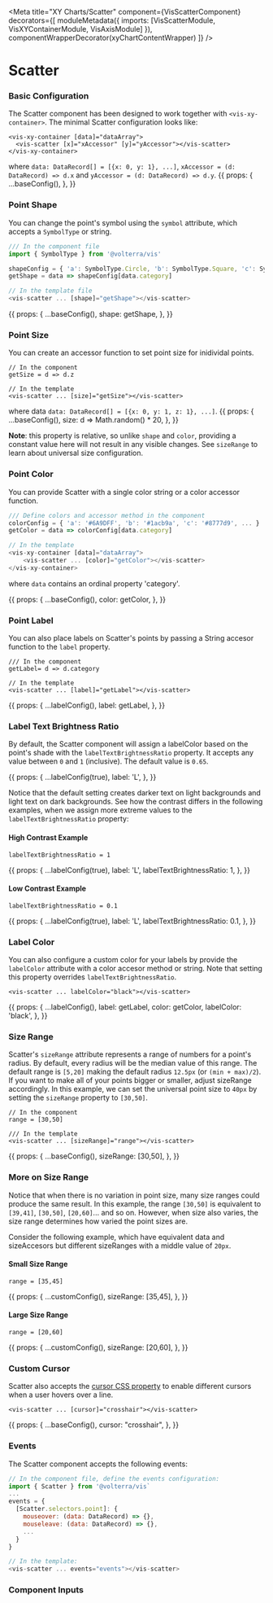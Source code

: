 


<Meta
  title="XY Charts/Scatter"
  component={VisScatterComponent}
  decorators={[
    moduleMetadata({ imports: [VisScatterModule, VisXYContainerModule, VisAxisModule] }),
    componentWrapperDecorator(xyChartContentWrapper)
  ]}
/>

<style>{``}</style>

# Scatter

### Basic Configuration
The Scatter component has been designed to work together with `<vis-xy-container>`. The minimal Scatter configuration looks like:
```angular2html
<vis-xy-container [data]="dataArray">
  <vis-scatter [x]="xAccessor" [y]="yAccessor"></vis-scatter>
</vis-xy-container>
```
where `data: DataRecord[] = [{x: 0, y: 1}, ...]`, `xAccessor = (d: DataRecord) => d.x` and `yAccessor = (d: DataRecord) => d.y`.
<Story name="Simple Scatter">
  {{
    props: {
      ...baseConfig(),
    },
  }}
</Story>

### Point Shape
You can change the point's symbol using the `symbol` attribute, which accepts a `SymbolType` or string.
```javascript
/// In the component file
import { SymbolType } from '@volterra/vis'

shapeConfig = { 'a': SymbolType.Circle, 'b': SymbolType.Square, 'c': SymbolType.Star }
getShape = data => shapeConfig[data.category]

// In the template file
<vis-scatter ... [shape]="getShape"></vis-scatter>
```

<Story name="Point Shape">
  {{
    props: {
      ...baseConfig(),
      shape: getShape,
    },
  }}
</Story>

### Point Size
You can create an accessor function to set point size for inidividal points.
```
// In the component
getSize = d => d.z

// In the template
<vis-scatter ... [size]="getSize"></vis-scatter>
```
where data `data: DataRecord[] = [{x: 0, y: 1, z: 1}, ...]`.
<Story name="Point Size">
  {{
    props: {
      ...baseConfig(),
      size: d => Math.random() * 20,
    },
  }}
</Story>

**Note**: this property is relative, so unlike `shape` and `color`, providing a constant value here will not result in any visible changes.
See `sizeRange` to learn about universal size configuration.

### Point Color
You can provide Scatter with a single color string or a color accessor function.
```javascript
/// Define colors and accessor method in the component
colorConfig = { 'a': '#6A9DFF', 'b': '#1acb9a', 'c': '#8777d9', ... }
getColor = data => colorConfig[data.category]

// In the template
<vis-xy-container [data]="dataArray">
    <vis-scatter ... [color]="getColor"></vis-scatter>
</vis-xy-container>
```
where `data` contains an ordinal property 'category'.

<Story name="Point Color">
  {{
    props: {
      ...baseConfig(),
      color: getColor,
    },
  }}
</Story>

### Point Label
You can also place labels on Scatter's points by passing a String accesor function to the `label` property.
```angular2html
/// In the component
getLabel= d => d.category

// In the template
<vis-scatter ... [label]="getLabel"></vis-scatter>
```
<Story name="Point Label">
  {{
    props: {
      ...labelConfig(),
      label: getLabel,
    },
  }}
</Story>

### Label Text Brightness Ratio
By default, the Scatter component will assign a labelColor based on the point's shade with the `labelTextBrightnessRatio` property.
It accepts any value between `0` and `1` (inclusive). The default value is `0.65`.

<Story name="Label Brightness Ratio">
  {{
    props: {
      ...labelConfig(true),
      label: 'L',
    },
  }}
</Story>

Notice that the default setting creates darker text on light backgrounds and light text on dark backgrounds. See how the contrast differs in the following
examples, when we assign more extreme values to the `labelTextBrightnessRatio` property:

#### High Contrast Example
`labelTextBrightnessRatio = 1`

<Story name="Label: High Contrast">
  {{
    props: {
      ...labelConfig(true),
      label: 'L',
      labelTextBrightnessRatio: 1,
    },
  }}
</Story>

#### Low Contrast Example
`labelTextBrightnessRatio = 0.1`

<Story name="Label: Low Contrast">
  {{
    props: {
      ...labelConfig(true),
      label: 'L',
      labelTextBrightnessRatio: 0.1,
    },
  }}
</Story>

### Label Color
You can also configure a custom color for your labels by provide the `labelColor` attribute with a color accesor method or string. Note that setting this property overrides `labelTextBrightnessRatio`.
```angular2html
<vis-scatter ... labelColor="black"></vis-scatter>
```
<Story name="Label: Custom Color">
  {{
    props: {
      ...labelConfig(),
      label: getLabel,
      color: getColor,
      labelColor: 'black',
    },
  }}
</Story>




### Size Range
Scatter's `sizeRange` attribute represents a range of numbers for a point's radius. By default, every radius
will be the median value of this range.
The default range is `[5,20]` making the default radius `12.5px` (or `(min + max)/2`). If you want to make all of your points
bigger or smaller, adjust sizeRange accordingly. In this example, we can set the universal point size to `40px` by setting the `sizeRange`
property to `[30,50]`.

```angular2html
// In the component
range = [30,50]

/// In the template
<vis-scatter ... [sizeRange]="range"></vis-scatter>
```

<Story name="Size Range">
  {{
    props: {
      ...baseConfig(),
      sizeRange: [30,50],
    },
  }}
</Story>

### More on Size Range
Notice that when there is no variation in point size, many size ranges could produce the same result. In this example, the range `[30,50]`
is equivalent to `[39,41]`, `[30,50]`, `[20,60]`... and so on. However, when size also varies, the size range determines how varied the point sizes are.

Consider the following example, which have equivalent data and sizeAccesors but different sizeRanges with a middle value of `20px`.

#### Small Size Range
```
range = [35,45]
```

<Story name="Size Range: Small Variance">
    {{
      props: {
        ...customConfig(),
        sizeRange: [35,45],
    },
  }}
</Story>

#### Large Size Range
```
range = [20,60]
```
<Story name="Size Range: Large Variance">
    {{
      props: {
        ...customConfig(),
        sizeRange: [20,60],
    },
  }}
</Story>

### Custom Cursor
Scatter also accepts the [cursor CSS property](https://developer.mozilla.org/en-US/docs/Web/CSS/cursor) to enable different cursors when a user hovers over a line.

```angular2html
<vis-scatter ... [cursor]="crosshair"></vis-scatter>
```

<Story name="Custom Cursor">
  {{
    props: {
      ...baseConfig(),
      cursor: "crosshair",
    },
  }}
</Story>

### Events
The Scatter component accepts the following events:
```javascript
// In the component file, define the events configuration:
import { Scatter } from '@volterra/vis`
...
events = {
  [Scatter.selectors.point]: {
    mouseover: (data: DataRecord) => {},
    mouseleave: (data: DataRecord) => {},
    ...
  }
}

// In the template:
<vis-scatter ... events="events"></vis-scatter>
```

### Component Inputs
<ArgsTable of={VisScatterComponent} />
